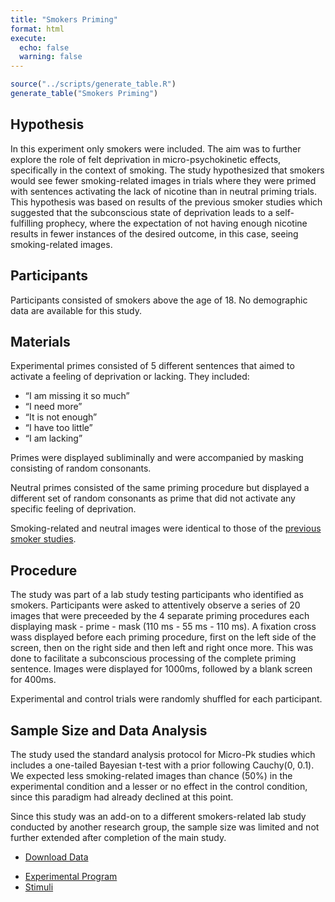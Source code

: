```yaml
---
title: "Smokers Priming"
format: html
execute: 
  echo: false
  warning: false
---
```


```r
source("../scripts/generate_table.R")
generate_table("Smokers Priming")
```

## Hypothesis

In this experiment only smokers were included. The aim was to further explore the role of felt deprivation in micro-psychokinetic effects, specifically in the context of smoking. The study hypothesized that smokers would see fewer smoking-related images in trials where they were primed with sentences activating the lack of nicotine than in neutral priming trials. This hypothesis was based on results of the previous smoker studies which suggested that the subconscious state of deprivation leads to a self-fulfilling prophecy, where the expectation of not having enough nicotine results in fewer instances of the desired outcome, in this case, seeing smoking-related images.

## Participants

Participants consisted of smokers above the age of 18.
No demographic data are available for this study.

## Materials

Experimental primes consisted of 5 different sentences that aimed to activate a feeling of deprivation or lacking. They included:

-   "I am missing it so much"
-   "I need more"
-   "It is not enough"
-   "I have too little"
-   "I am lacking"

Primes were displayed subliminally and were accompanied by masking consisting of random consonants.

Neutral primes consisted of the same priming procedure but displayed a different set of random consonants as prime that did not activate any specific feeling of deprivation.

Smoking-related and neutral images were identical to those of the [previous smoker studies](smokers1.html).

## Procedure

The study was part of a lab study testing participants who identified as smokers. Participants were asked to attentively observe a series of 20 images that were preceeded by the 4 separate priming procedures each displaying mask - prime - mask (110 ms - 55 ms - 110 ms). A fixation cross wass displayed before each priming procedure, first on the left side of the screen, then on the right side and then left and right once more. This was done to facilitate a subconscious processing of the complete priming sentence. Images were displayed for 1000ms, followed by a blank screen for 400ms. 

Experimental and control trials were randomly shuffled for each participant.

## Sample Size and Data Analysis

The study used the standard analysis protocol for Micro-Pk studies which includes a one-tailed Bayesian t-test with a prior following Cauchy(0, 0.1). We expected less smoking-related images than chance (50%) in the experimental condition and a lesser or no effect in the control condition, since this paradigm had already declined at this point.

Since this study was an add-on to a different smokers-related lab study conducted by another research group, the sample size was limited and not further extended after completion of the main study.

::: {.callout-tip title="Data" collapse="false"}
-   [Download Data](../data/erotic/erotic2.csvsmokers2/smokers-priming.csv)
:::

::: {.callout-note title="Resources" collapse="false"}
-   [Experimental Program](https://github.com/mrzdcmps/labreport/blob/main/data/smokers2/sm4.html)
-   [Stimuli](../data/erotic/erotic2.csvsmokers2/stimuli.zip)
:::
